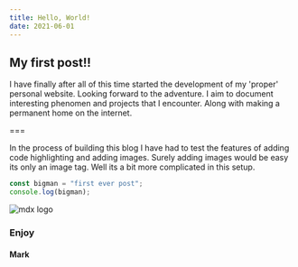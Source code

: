 ```yaml
---
title: Hello, World!
date: 2021-06-01
---
```


## My first post!!

I have finally after all of this time started the development of my 'proper' personal website. Looking forward to the adventure. I aim to document interesting phenomen and projects that I encounter. Along with making a permanent home on the internet.

===

In the process of building this blog I have had to test the features of adding code highlighting and adding images. Surely adding images would be easy its only an image tag. Well its a bit more complicated in this setup.


```js
const bigman = "first ever post";
console.log(bigman);
```

![mdx logo](./skynet.png)


### Enjoy

#### Mark
